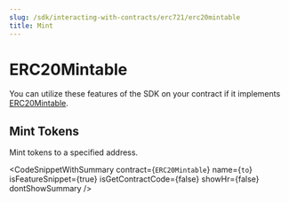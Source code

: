 ```yaml
---
slug: /sdk/interacting-with-contracts/erc721/erc20mintable
title: Mint
---
```



# ERC20Mintable

You can utilize these features of the SDK on your contract if it implements [ERC20Mintable](/extensions/erc-20/mintable).

<div className="row" style={{ marginBottom: 24 }}>
  <div className="col col--12" style={{ marginTop: 8 }}>
    <QuickstartCard
      name="Learn how to implement ERC20Mintable in your smart contract"
      link={"/extensions/erc-20/mintable"}
      image="/assets/icons/general.png"
    />
  </div>
</div>

## Mint Tokens

Mint tokens to a specified address.

<CodeSnippetWithSummary
  contract={`ERC20Mintable`}
  name={`to`}
  isFeatureSnippet={true}
  isGetContractCode={false}
  showHr={false}
  dontShowSummary
/>
